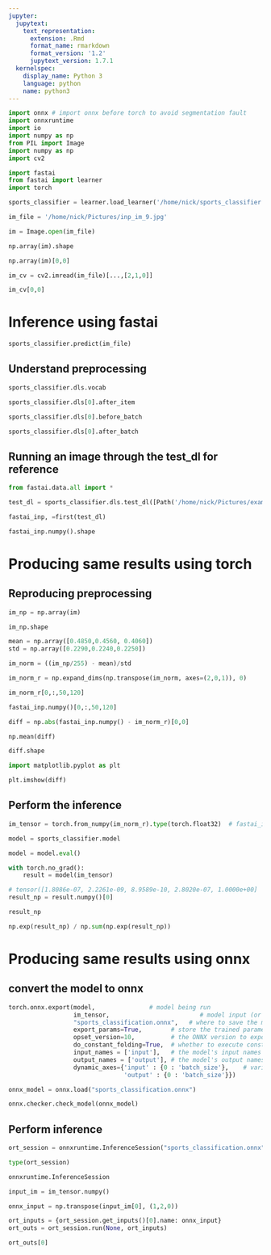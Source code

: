 ```yaml
---
jupyter:
  jupytext:
    text_representation:
      extension: .Rmd
      format_name: rmarkdown
      format_version: '1.2'
      jupytext_version: 1.7.1
  kernelspec:
    display_name: Python 3
    language: python
    name: python3
---
```


```python
import onnx # import onnx before torch to avoid segmentation fault
import onnxruntime
import io
import numpy as np
from PIL import Image
import numpy as np
import cv2
```

```python
import fastai
from fastai import learner
import torch
```

```python
sports_classifier = learner.load_learner('/home/nick/sports_classifier.pkl')
```

```python
im_file = '/home/nick/Pictures/inp_im_9.jpg'
```

```python
im = Image.open(im_file)
```

```python
np.array(im).shape
```

```python
np.array(im)[0,0]
```

```python
im_cv = cv2.imread(im_file)[...,[2,1,0]]
```

```python
im_cv[0,0]
```

# Inference using fastai

```python
sports_classifier.predict(im_file)
```

## Understand preprocessing

```python
sports_classifier.dls.vocab
```

```python
sports_classifier.dls[0].after_item
```

```python
sports_classifier.dls[0].before_batch
```

```python
sports_classifier.dls[0].after_batch
```

## Running an image through the test_dl for reference

```python
from fastai.data.all import *
```

```python
test_dl = sports_classifier.dls.test_dl([Path('/home/nick/Pictures/examples/inp_im_9.jpg')])
```

```python
fastai_inp, =first(test_dl)
```

```python
fastai_inp.numpy().shape
```

# Producing same results using torch


## Reproducing preprocessing

```python
im_np = np.array(im)
```

```python
im_np.shape
```

```python
mean = np.array([0.4850,0.4560, 0.4060])
std = np.array([0.2290,0.2240,0.2250])
```

```python
im_norm = ((im_np/255) - mean)/std
```

```python
im_norm_r = np.expand_dims(np.transpose(im_norm, axes=(2,0,1)), 0)
```

```python
im_norm_r[0,:,50,120]
```

```python
fastai_inp.numpy()[0,:,50,120]
```

```python
diff = np.abs(fastai_inp.numpy() - im_norm_r)[0,0]
```

```python
np.mean(diff)
```

```python
diff.shape
```

```python
import matplotlib.pyplot as plt
```

```python
plt.imshow(diff)
```

## Perform the inference

```python
im_tensor = torch.from_numpy(im_norm_r).type(torch.float32)  # fastai_inp.numpy()
```

```python
model = sports_classifier.model
```

```python
model = model.eval()
```

```python
with torch.no_grad():
    result = model(im_tensor)
```

```python
# tensor([1.8086e-07, 2.2261e-09, 8.9589e-10, 2.8020e-07, 1.0000e+00]
result_np = result.numpy()[0]
```

```python
result_np
```

```python
np.exp(result_np) / np.sum(np.exp(result_np))
```

# Producing same results using onnx


## convert the model to onnx

```python
torch.onnx.export(model,               # model being run
                  im_tensor,                         # model input (or a tuple for multiple inputs)
                  "sports_classification.onnx",   # where to save the model (can be a file or file-like object)
                  export_params=True,        # store the trained parameter weights inside the model file
                  opset_version=10,          # the ONNX version to export the model to
                  do_constant_folding=True,  # whether to execute constant folding for optimization
                  input_names = ['input'],   # the model's input names
                  output_names = ['output'], # the model's output names
                  dynamic_axes={'input' : {0 : 'batch_size'},    # variable lenght axes -> i.e. variable batch size
                                'output' : {0 : 'batch_size'}})
```

```python
onnx_model = onnx.load("sports_classification.onnx")
```

```python
onnx.checker.check_model(onnx_model)
```

## Perform inference

```python
ort_session = onnxruntime.InferenceSession("sports_classification.onnx")
```

```python
type(ort_session)
```

```python
onnxruntime.InferenceSession
```

```python
input_im = im_tensor.numpy()
```

```python
onnx_input = np.transpose(input_im[0], (1,2,0))
```

```python
ort_inputs = {ort_session.get_inputs()[0].name: onnx_input}
ort_outs = ort_session.run(None, ort_inputs)
```

```python
ort_outs[0]
```

```python

```

